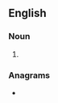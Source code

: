 ==English==

===Noun===
{{head|en|noun plural form}}

# {{plural of|triplicate|lang=en}}

===Anagrams===
* {{l|en|peristaltic}}